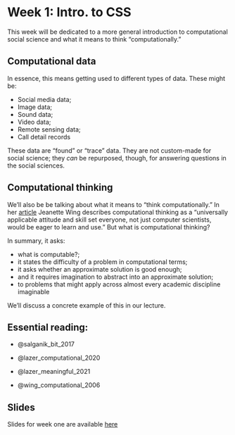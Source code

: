 # Week 1: Intro. to CSS

This week will be dedicated to a more general introduction to computational social science and what it means to think "computationally."

## Computational data

In essence, this means getting used to different types of data. These might be:

-   Social media data;
-   Image data;
-   Sound data;
-   Video data;
-   Remote sensing data;
-   Call detail records

These data are "found" or "trace" data. They are not custom-made for social science; they *can* be repurposed, though, for answering questions in the social sciences.

## Computational thinking

We'll also be be talking about what it means to "think computationally." In her [article](http://www.cs.cmu.edu/afs/cs/usr/wing/www/publications/Wing06.pdf) Jeanette Wing describes computational thinking as a "universally applicable attitude and skill set everyone, not just computer scientists, would be eager to learn and use." But what is computational thinking?

In summary, it asks:

-   what is computable?;
-   it states the difficulty of a problem in computational terms;
-   it asks whether an approximate solution is good enough;
-   and it requires imagination to abstract into an approximate solution;
-   to problems that might apply across almost every academic discipline imaginable

We'll discuss a concrete example of this in our lecture.

## Essential reading:

-   @salganik_bit_2017

-   @lazer_computational_2020

-   @lazer_meaningful_2021

-   @wing_computational_2006

## Slides

Slides for week one are available [here](https://raw.githack.com/pkrafft/CS-ED/main/slides/001_intro.html)
